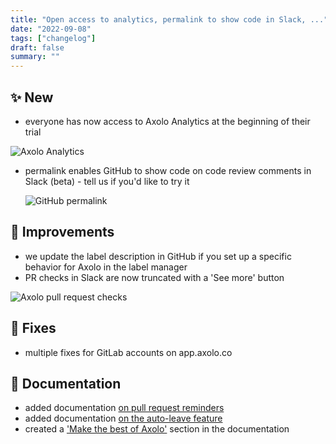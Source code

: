 ```yaml
---
title: "Open access to analytics, permalink to show code in Slack, ..."
date: "2022-09-08"
tags: ["changelog"]
draft: false
summary: ""
---
```


## ✨ New

- everyone has now access to Axolo Analytics at the beginning of their trial

<div className="flex content-center justify-center ">
  <div className=" max-w-[550px] rounded-lg shadow-lg">
    <Image
      width={1456 / 2}
      height={1218 / 2}
      src="/blog/static/images/changelog/analytics.webp"
      alt="Axolo Analytics"
    />
  </div>
</div>

- permalink enables GitHub to show code on code review comments in Slack (beta) - tell us if you'd like to try it

  <div className="flex justify-center ">
    <div className=" max-w-[550px] rounded-lg shadow-lg">
      <Image
        width={763 / 2}
        height={693 / 2}
        src="/blog/static/images/changelog/permalink.PNG"
        alt="GitHub permalink"
      />
    </div>
  </div>

## 🔨 Improvements

- we update the label description in GitHub if you set up a specific behavior for Axolo in the label manager
- PR checks in Slack are now truncated with a 'See more' button

<div className='flex justify-center '>

  <Image
    width={624/2}
    height={238/2}
    src="/blog/static/images/changelog/pr-checks.PNG"
    alt="Axolo pull request checks"
  />
</div>

## 🐞 Fixes

- multiple fixes for GitLab accounts on app.axolo.co

## 📖 Documentation

- added documentation [on pull request reminders](https://axolo.co/docs/application-settings/reminders)
- added documentation [on the auto-leave feature](https://axolo.co/docs/guides/features#automatically-leave-a-channel-once-approved)
- created a ['Make the best of Axolo'](https://axolo.co/docs/gettingstarted/best-of-axolo) section in the documentation
